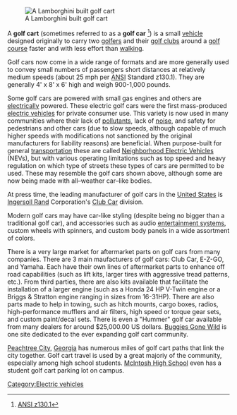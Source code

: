 [[Image:Lamborghini1.jpg|thumb|right|A Lamborghini built golf cart]]

A '''golf cart''' (sometimes referred to as a '''golf car''' <ref name="ANSI">[http://www.ansi.org/news_publications/media_tips/golf.aspx?menuid=7 ANSI z130.1]</ref>) is a small [[vehicle]] designed originally to carry two [[golf]]ers and their [[Golf club (equipment)|golf clubs]] around a [[golf course]] faster and with less effort than [[walking]].

Golf cars now come in a wide range of formats and are more generally used to convey small numbers of passengers short distances at relatively medium speeds (about 25 mph per [[ANSI]] Standard z130.1).  They are generally 4' x 8' x 6' high and weigh 900-1,000 pounds.

Some golf cars are powered with small gas engines and others are [[electric motor|electric]]ally powered. These electric golf cars were the first mass-produced [[electric vehicle]]s for private consumer use. This variety is now used in many communities where their lack of [[pollutants]], lack of [[noise]], and safety for pedestrians and other cars (due to slow speeds, although capable of much higher speeds with modifications not sanctioned by the original manufacturers for liability reasons) are beneficial. When purpose-built for general [[transport|transportation]] these are called [[Neighborhood electric vehicle|Neighborhood Electric Vehicles]] (NEVs), but with various operating limitations such as top speed and heavy regulation on which type of streets these types of cars are permitted to be used. These may resemble the golf cars shown above, although some are now being made with all&ndash;weather car&ndash;like bodies.

At press time, the leading manufacturer of golf cars in the [[United States]] is [[Ingersoll Rand]] Corporation's [[Club Car]] division.

Modern golf cars may have car-like styling (despite being no bigger than a traditional golf car), and accessories such as audio [[entertainment system]]s, custom wheels with spinners, and custom body panels in a wide assortment of colors.

There is a very large market for aftermarket parts on golf cars from many companies. There are 3 main maufacturers of golf cars:  Club Car, E-Z-GO, and Yamaha.  Each have their own lines of aftermarket parts to enhance off road capabilities (such as lift kits, larger tires with aggressive tread patterns, etc.). From third parties, there are also kits available that facilitate the installation of a larger engine (such as a Honda 24 HP V-Twin engine or a Briggs & Stratton engine ranging in sizes from 16-31HP).  There are also parts made to help in towing, such as hitch mounts, cargo boxes, radios, high-performance mufflers and air filters, high speed or torque gear sets, and custom paint/decal sets. There is even a "Hummer" golf car available from many dealers for around $25,000.00 US dollars. [http://www.buggiesgonewild.com Buggies Gone Wild] is one site dedicated to the ever expanding golf cart community.

[[Peachtree City]], [[Georgia (U.S. state)|Georgia]] has numerous miles of golf cart paths that link the city together. Golf cart travel is used by a great majoriy of the community, especially among high school students. [[McIntosh High School]] even has a student golf cart parking lot on campus.


[[Category:Electric vehicles]]